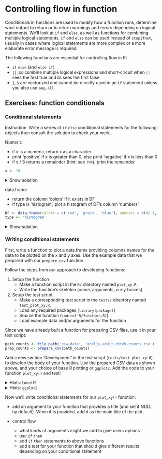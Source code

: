
# Controlling flow in function

Conditionals in functions are used to modify how a function runs, determine what output to return or to return warnings and errors depending on logical statements. We'll look at `if` and `else`, as well as functions for combining multiple logical statements. `if` and `else` can be used instead of `stopifnot`, usually in cases where logical statements are more complex or a more elaborate error message is required. 

The following functions are essential for controlling flow in R:

- `if` `else` (and `else if`)
- `||`, `&&` combine multiple logical expressions and short-circuit when `||` sees the first true and `&&` sees the first false
- `|`, `&` are vectorized and cannot be directly used in an `if` statement unless you also use `any`, `all`


## Exercises: function conditionals

### Conditional statements

Instruction: Write a series of `if` `else` conditional statements for the following objects then consult the solution to check your work. 

Numeric

- if x is a numeric, return x as a character
- print 'positive' if x is greater than 0, else print 'negative' if x is less than 0
- if x / 3 returns a remainder (hint: see `?%%`), print the remainder

```r
x <- 10
```

<details>
<summary>Show solution</summary>
```r
if (is.numeric(x)) {
    as.character(x)
}

if (x > 0) {
    print('positive')
} else if (x < 0) {
    print('negative')
}

if (x %% 3) {
    print(x %% 3)
}
```
</details>

data.frame

- return the column 'colors' if it exists in DF
- if type is 'histogram', plot a histogram of DF's column 'numbers'


```r
DF <- data.frame(colors = c('red', 'green', 'blue'), numbers = c(42.1, 2L, 10))
type <- 'histogram'
```

<details>
<summary>Show solution</summary>
```r
if ('colors' %in% colnames(DF)) {
    DF['colors']
}

if (type == 'histogram') {
    hist(DF$numbers)
}
```
</details>


### Writing conditional statements

First, write a function to plot a data.frame providing columns names for the data to be plotted on the x and y axes. Use the example data that we prepared with our `prepare_csv` function. 

Follow the steps from our approach to developing functions:

1. Setup the function
    - Make a function script in the `R/` directory named `plot_xy.R`
    - Write the function's skeleton (name, arguments, curly braces)
1. Setup the test script
    - Make a corresponding test script in the `tests/` directory named `test_plot_xy.R`. 
    - Load any required packages (`library(package)`)
    - Source the function (`source('R/function.R)`)
    - Load example data and/or arguments for the function 

Since we have already built a function for preparing CSV files, use it in your test script:

```r
path_counts <- file.path('raw-data', 'adelie-adult-chick-counts.csv')
prep_counts <- prepare_csv(path_counts)
```


Add a new section 'Development' in the test script (`tests/test_plot_xy.R`) to develop the body of your function. Use the prepared CSV data as shown above, and your choice of base R plotting or `ggplot2`. Add the code to your function `plot_xy()` and test!


<details>
<summary>Hints: base R</summary>
<hr>
This function has one step: taking an input data.frame and generating a plot. 

The function's arguments should include the data.frame, as well as the column names for the X and Y axes. 

Pass the data.frame's to the plot function's x and y arguments with the `[[` syntax, eg. `DF[[x_column]]`
<hr>
</details>

<details>
<summary>Hints: `ggplot2`</summary>
<hr>
This function has one step: taking an input data.frame and generating a plot. 

The function's arguments should include the data.frame, as well as the column names for the X and Y axes. 

Pass the data.frame's to ggplot's data argument then use the `{{ }}` "embrace operator" to wrap the x_col and y_col arguments within `aes`. See the `?aes` help page and the example with the "embrace operator". 
<hr>
</details>


Now we'll write conditional statements for our `plot_xy()` function:

- add an argument to your function that provides a title (and set it NULL by default). When it is provided, add it as the main title of the plot.


- control flow
    - what kinds of arguments might we add to give users options
    - use `if` `then`
    - add `if` `then` statements to above functions
    - add a test for your function that should give different results depending on your conditional statement



